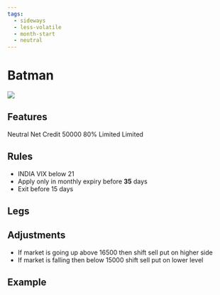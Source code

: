 ```yaml
---
tags:
  - sideways
  - less-volatile
  - month-start
  - neutral
---
```


# Batman
<img className="graph" src="/img/graphs/batman.svg" />

## Features
<grid>
  <attribute title="View" icon="visibility" color="info">
    Neutral
  </attribute>
  <attribute title="Premium" icon="currency_exchange" color="info">
    Net Credit
  </attribute>
  <attribute title="Margin" icon="currency_rupee" color="info">
    50000
  </attribute>
  <attribute title="POP" icon="percent" color="success">
    80%
  </attribute>
  <attribute title="Max Loss" icon="dangerous" color="warning">
    Limited
  </attribute>
  <attribute title="Profit" icon="payments" color="info">
    Limited
  </attribute>
</grid>

## Rules

- INDIA VIX below 21
- Apply only in monthly expiry before **35** days
- Exit before 15 days

## Legs

<leg side="PE"  transaction="B" moneyNess="OTM" lotSize={1} moreInfo="-1000 Outside"/>
<leg side="PE"  transaction="S" moneyNess="OTM" lotSize={1} moreInfo="-500 Outside"/>
<leg side="PE"  transaction="B" moneyNess="ITM" lotSize={1} moreInfo="+300 Inside" />

<leg side="CE"  transaction="B" moneyNess="ITM" lotSize={1} moreInfo="-300 Inside" />
<leg side="CE"  transaction="S" moneyNess="OTM" lotSize={1} moreInfo="500 Outside"/>
<leg side="CE"  transaction="B" moneyNess="OTM" lotSize={1} moreInfo="1000 Outside"/>

## Adjustments
- If market is going up above 16500 then shift sell put on higher side
- If market is falling then below 15000 shift sell put on lower level


## Example
